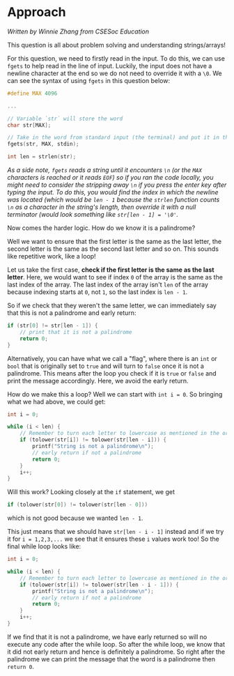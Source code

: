 # Approach

_Written by Winnie Zhang from CSESoc Education_

This question is all about problem solving and understanding strings/arrays!

For this question, we need to firstly read in the input. To do this, we can use `fgets` to help read in the line of input. Luckily, the input does not have a newline character at the end so we do not need to override it with a `\0`. We can see the syntax of using `fgets` in this question below:

```c
#define MAX 4096

...

// Variable `str` will store the word
char str[MAX];

// Take in the word from standard input (the terminal) and put it in the `str` variable
fgets(str, MAX, stdin);

int len = strlen(str);
```

*As a side note, `fgets` reads a string until it encounters `\n` (or the `MAX` characters is reached or it reads `EOF`) so if you ran the code locally, you might need to consider the stripping away `\n` if you press the enter key after typing the input. To do this, you would find the index in which the newline was located (which would be `len - 1` because the `strlen` function counts `\n` as a character in the string's length, then override it with a null terminator (would look something like `str[len - 1] = '\0'`.*

Now comes the harder logic. How do we know it is a palindrome?

Well we want to ensure that the first letter is the same as the last letter, the second letter is the same as the second last letter and so on. This sounds like repetitive work, like a loop!

Let us take the first case, **check if the first letter is the same as the last letter**. Here, we would want to see if index `0` of the array is the same as the last index of the array. The last index of the array isn't `len` of the array because indexing starts at `0`, not `1`, so the last index is `len - 1`.

So if we check that they weren't the same letter, we can immediately say that this is not a palindrome and early return:

```c
if (str[0] != str[len - 1]) {
    // print that it is not a palindrome
    return 0;
}
```

Alternatively, you can have what we call a "flag", where there is an `int` or `bool` that is originally set to `true` and will turn to `false` once it is not a palindrome. This means after the loop you check if it is `true` or `false` and print the message accordingly. Here, we avoid the early return.

How do we make this a loop? Well we can start with `int i = 0`. So bringing what we had above, we could get:

```c
int i = 0;

while (i < len) {
    // Remember to turn each letter to lowercase as mentioned in the original problem
    if (tolower(str[i]) != tolower(str[len - i])) {
        printf("String is not a palindrome\n");
        // early return if not a palindrome
        return 0;
    }
    i++;
}
```

Will this work? Looking closely at the `if` statement, we get
```c
if (tolower(str[0]) != tolower(str[len - 0]))
```
which is not good because we wanted `len - 1`.

This just means that we should have `str[len - i - 1]` instead and if we try it for `i = 1,2,3,...` we see that it ensures these `i` values work too! So the final while loop looks like:

```c
int i = 0;

while (i < len) {
    // Remember to turn each letter to lowercase as mentioned in the original problem
    if (tolower(str[i]) != tolower(str[len - i - 1])) {
        printf("String is not a palindrome\n");
        // early return if not a palindrome
        return 0;
    }
    i++;
}
```

If we find that it is not a palindrome, we have early returned so will no execute any code after the while loop. So after the while loop, we know that it did not early return and hence is definitely a palindrome. So right after the palindrome we can print the message that the word is a palindrome then `return 0`.
